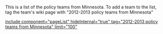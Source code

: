 This is a list of the policy teams from Minnesota. To add a team to the list, tag the team's wiki page with "2012-2013 policy teams from Minnesota"

[[include component="pageList" hideInternal="true" tag="2012-2013 policy teams from Minnesota" limit="100" ]]